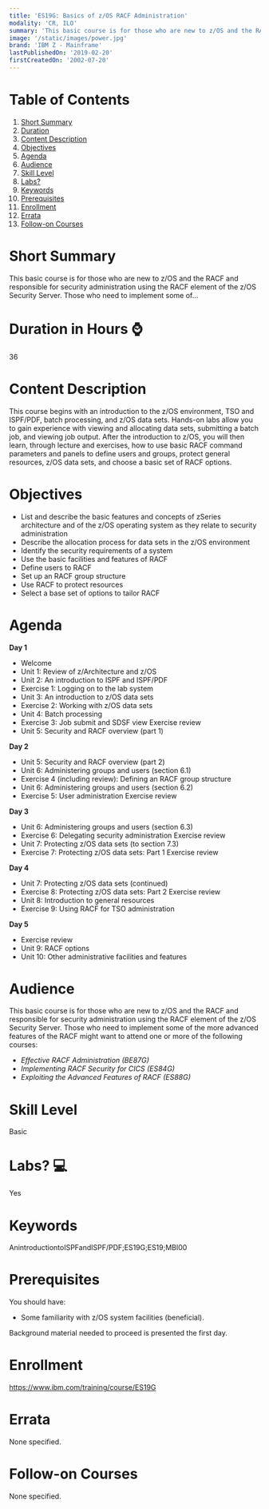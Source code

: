 ```yaml
---
title: 'ES19G: Basics of z/OS RACF Administration'
modality: 'CR, ILO'
summary: 'This basic course is for those who are new to z/OS and the RACF and responsible for security administration using the RACF element of the z/OS Security Server. Those who need to implement some of...'
image: '/static/images/power.jpg'
brand: 'IBM Z - Mainframe'
lastPublishedOn: '2019-02-20'
firstCreatedOn: '2002-07-20'
---
```

# Table of Contents
1.  [Short Summary](#short-summary)
2.  [Duration](#duration-in-hours-)
3.  [Content Description](#content-description)
4.  [Objectives](#objectives)
5.  [Agenda](#agenda)
6.  [Audience](#audience)
7.  [Skill Level](#skill-level)
8.  [Labs?](#labs-)
9.  [Keywords](#keywords)
10. [Prerequisites](#prerequisites)
11. [Enrollment](#enrollment)
12. [Errata](#errata)
13. [Follow-on Courses](#follow-on-courses)

# Short Summary
This basic course is for those who are new to z/OS and the RACF and responsible for security administration using the RACF element of the z/OS Security Server. Those who need to implement some of...

# Duration in Hours ⌚
36

# Content Description
<p>This course begins with an introduction to the z/OS environment, TSO and ISPF/PDF, batch processing, and z/OS data sets. Hands-on labs allow you to gain experience with viewing and allocating data sets, submitting a batch job, and viewing job output. After the introduction to z/OS, you will then learn, through lecture and exercises, how to use basic RACF command parameters and panels to define users and groups, protect general resources, z/OS data sets, and choose a basic set of RACF options.</p>

# Objectives
<ul>
	<li>List and describe the basic features and concepts of zSeries architecture and of the z/OS operating system as they relate to security administration</li>
	<li>Describe the allocation process for data sets in the z/OS environment</li>
	<li>Identify the security requirements of a system</li>
	<li>Use the basic facilities and features of RACF</li>
	<li>Define users to RACF</li>
	<li>Set up an RACF group structure</li>
	<li>Use RACF to protect resources</li>
	<li>Select a base set of options to tailor RACF</li>
</ul>

# Agenda
<p><strong>Day 1</strong></p><ul><li>Welcome</li><li>Unit 1: Review of z/Architecture and z/OS</li><li>Unit 2: An introduction to ISPF and ISPF/PDF</li><li>Exercise 1: Logging on to the lab system</li><li>Unit 3: An introduction to z/OS data sets</li><li>Exercise 2: Working with z/OS data sets</li><li>Unit 4: Batch processing</li><li>Exercise 3: Job submit and SDSF view Exercise review</li><li>Unit 5: Security and RACF overview (part 1)</li></ul><p><strong>Day 2</strong></p><ul><li>Unit 5: Security and RACF overview (part 2)</li><li>Unit 6: Administering groups and users (section 6.1)</li><li>Exercise 4 (including review): Defining an RACF group structure</li><li>Unit 6: Administering groups and users (section 6.2)</li><li>Exercise 5: User administration Exercise review</li></ul><p><strong>Day 3</strong></p><ul><li>Unit 6: Administering groups and users (section 6.3)</li><li>Exercise 6: Delegating security administration Exercise review</li><li>Unit 7: Protecting z/OS data sets (to section 7.3)</li><li>Exercise 7: Protecting z/OS data sets: Part 1 Exercise review</li></ul><p><strong>Day 4</strong></p><ul><li>Unit 7: Protecting z/OS data sets (continued)</li><li>Exercise 8: Protecting z/OS data sets: Part 2 Exercise review</li><li>Unit 8: Introduction to general resources</li><li>Exercise 9: Using RACF for TSO administration</li></ul><p><strong>Day 5</strong></p><ul><li>Exercise review</li><li>Unit 9: RACF options</li><li>Unit 10: Other administrative facilities and features</li></ul>

# Audience
<p>This basic course is for those who are new to z/OS and the RACF and responsible for security administration using the RACF element of the z/OS Security Server. Those who need to implement some of the more advanced features of the RACF might want to attend one or more of the following courses:</p>

<ul>
	<li><em>Effective RACF Administration (BE87G) </em></li>
	<li><em>Implementing RACF Security for CICS (ES84G) </em></li>
	<li><em>Exploiting the Advanced Features of RACF (ES88G)</em></li>
</ul>

# Skill Level
Basic

# Labs? 💻
Yes

# Keywords
AnintroductiontoISPFandISPF/PDF;ES19G;ES19;MBI00

# Prerequisites
<p>You should have:</p>

<ul>
	<li>Some familiarity with z/OS system facilities (beneficial).</li>
</ul>

<p>Background material needed to proceed is presented the first day.</p>

# Enrollment
https://www.ibm.com/training/course/ES19G

# Errata
None specified.

# Follow-on Courses
None specified.

